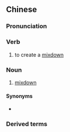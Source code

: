 ==Chinese==
{{zh-forms}}

===Pronunciation===
{{zh-pron
|m=hùnyīn
|c=wan6 jam1
|cat=v,n
}}

===Verb===
{{zh-verb}}

# to create a [[mixdown]]

===Noun===
{{zh-noun}}

# [[mixdown]]

====Synonyms====
* {{zh-l|縮混}}

===Derived terms===
{{zh-der|混音版}}